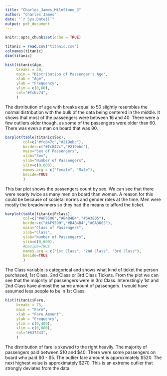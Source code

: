 ```yaml
---
title: "Charles_James_MileStone_3"
author: "Charles James"
date: "`r Sys.Date()`"
output: pdf_document
---
```




```r
knitr::opts_chunk$set(echo = TRUE)
```


```r
titanic = read.csv("titanic.csv")
colnames(titanic)
dim(titanic)
```
\newpage

```r
hist(titanic$Age,
     breaks = 50,
     main = "Distribution of Passenger's Age",
     xlab = "Age",
     ylab = "Frequency",
     ylim = c(0,60),
     col="#fcbc74",
     )
```
The distribution of age with breaks equal to 50  slightly resembles the normal distribution with the bulk of the data being centered in the middle. It shows 
that most of the passengers were between 16 and 40. There were a few outliers 
older though, as some of the passengers were older than 60. There was even a 
man on board that was 80.

\newpage
```r
barplot(table(titanic$Sex),
        col=c("#fc847c","#219ebc"),
        border=c("#fc847c","#219ebc"),
        main="Sex of Passengers",
        xlab="Sex",
        ylab="Number of Passengers",
        ylim=c(0,600),
        names.arg = c("Female", "Male"),
        beside=TRUE
        )
```
This bar plot shows the passengers count by sex. We can see that there were nearly twice as many men on board than women. A reason for this could be because of societal norms and gender roles at the time. Men were mostly the breadwinners so they had the means to afford the ticket. 

\newpage
```r
barplot(table(titanic$Pclass),
        col=c("#AF9500","#B4B4B4","#6A3805"),
        border=c("#AF9500","#B4B4B4","#6A3805"),
        main="Class of Passengers",
        xlab="Class",
        ylab="Number of Passengers",
        ylim=c(0,600),
        #beside=TRUE
        names.arg = c("1st Class", "2nd Class", "3rd Class"),
        beside=TRUE
        )
```
The Class variable is categorical and shows what kind of ticket the person purchased, 1st Class, 2nd Class or 3rd Class Tickets. From the plot we can see that the majority of passengers were in 3rd Class. Interestingly 1st and 2nd Class have almost the same amount of passengers. 
I would have assumed less people to be in 1st Class.


\newpage
```r
hist(titanic$Fare,
     breaks = 75,
     main = "Fare",
     xlab = "Fare Amount",
     ylab = "Frequency",
     ylim = c(0,400),
     xlim = c(0,600),
     col="#637343",
     )
```
The distribution of fare is skewed to the right heavily. The majority of passengers paid between $10 and $40. There were some passengers on board who paid $0 - $5. The outlier fare amount is approximately $520. The next highest value is approximately $270. This is an extreme outlier that strongly deviates from the data. 







